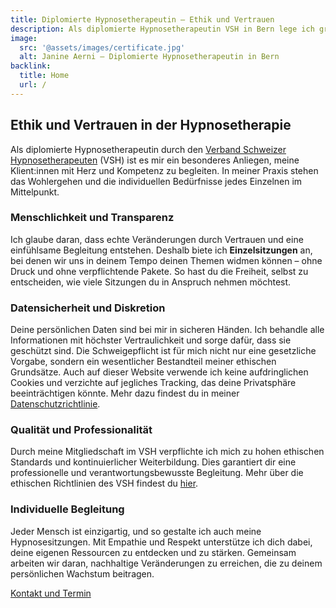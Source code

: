 ```yaml
---
title: Diplomierte Hypnosetherapeutin – Ethik und Vertrauen
description: Als diplomierte Hypnosetherapeutin VSH in Bern lege ich großen Wert auf ethisches Handeln, Transparenz und Vertrauen in meiner Praxis.
image:
  src: '@assets/images/certificate.jpg'
  alt: Janine Aerni – Diplomierte Hypnosetherapeutin in Bern
backlink:
  title: Home
  url: /
---
```


## Ethik und Vertrauen in der Hypnosetherapie

Als diplomierte Hypnosetherapeutin durch den <a href="https://verband-schweizer-hypnosetherapeuten.ch/therapeut/janine-aerni/" target="_blank" rel="noopener">Verband Schweizer Hypnosetherapeuten</a> (VSH) ist es mir ein besonderes Anliegen, meine Klient:innen mit Herz und Kompetenz zu begleiten. In meiner Praxis stehen das Wohlergehen und die individuellen Bedürfnisse jedes Einzelnen im Mittelpunkt.

### Menschlichkeit und Transparenz

Ich glaube daran, dass echte Veränderungen durch Vertrauen und eine einfühlsame Begleitung entstehen. Deshalb biete ich **Einzelsitzungen** an, bei denen wir uns in deinem Tempo deinen Themen widmen können – ohne Druck und ohne verpflichtende Pakete. So hast du die Freiheit, selbst zu entscheiden, wie viele Sitzungen du in Anspruch nehmen möchtest.

### Datensicherheit und Diskretion

Deine persönlichen Daten sind bei mir in sicheren Händen. Ich behandle alle Informationen mit höchster Vertraulichkeit und sorge dafür, dass sie geschützt sind. Die Schweigepflicht ist für mich nicht nur eine gesetzliche Vorgabe, sondern ein wesentlicher Bestandteil meiner ethischen Grundsätze. Auch auf dieser Website verwende ich keine aufdringlichen Cookies und verzichte auf jegliches Tracking, das deine Privatsphäre beeinträchtigen könnte. Mehr dazu findest du in meiner [Datenschutzrichtlinie](/datenschutzrichtlinie/).



### Qualität und Professionalität

Durch meine Mitgliedschaft im VSH verpflichte ich mich zu hohen ethischen Standards und kontinuierlicher Weiterbildung. Dies garantiert dir eine professionelle und verantwortungsbewusste Begleitung. Mehr über die ethischen Richtlinien des VSH findest du <a href="https://verband-schweizer-hypnosetherapeuten.ch/vsh-ethik/" target="_blank" rel="noopener">hier</a>.

### Individuelle Begleitung

Jeder Mensch ist einzigartig, und so gestalte ich auch meine Hypnosesitzungen. Mit Empathie und Respekt unterstütze ich dich dabei, deine eigenen Ressourcen zu entdecken und zu stärken. Gemeinsam arbeiten wir daran, nachhaltige Veränderungen zu erreichen, die zu deinem persönlichen Wachstum beitragen.

<a
data-umami-event="Button Kontakt"
href="/kontakt/"
class="inline-flex items-center justify-center px-6 py-3 text-base leading-tight font-bold text-red-600 bg-transparent border border-red-600 rounded-full transition hover:bg-red-500 hover:text-red-50 no-underline"
onclick="document.app.emitEvent('mouseDown', 'trigger-to-contact');">Kontakt und Termin</a>

